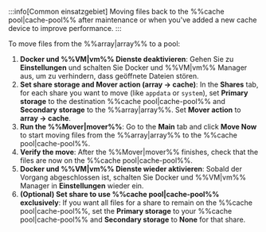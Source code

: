 :::info[Common einsatzgebiet]
Moving files back to the %%cache pool|cache-pool%% after maintenance or when you've added a new cache device to improve performance.
:::

To move files from the %%array|array%% to a pool:

1. **Docker und %%VM|vm%% Dienste deaktivieren**: Gehen Sie zu **Einstellungen** und schalten Sie Docker und %%VM|vm%% Manager aus, um zu verhindern, dass geöffnete Dateien stören.
2. **Set share storage and Mover action (array → cache)**: In the **Shares** tab, for each share you want to move (like `appdata` or `system`), set **Primary storage** to the destination %%cache pool|cache-pool%% and **Secondary storage** to the %%array|array%%. Set **Mover action** to **array → cache**.
3. **Run the %%Mover|mover%%**: Go to the **Main** tab and click **Move Now** to start moving files from the %%array|array%% to the %%cache pool|cache-pool%%.
4. **Verify the move**: After the %%Mover|mover%% finishes, check that the files are now on the %%cache pool|cache-pool%%.
5. **Docker und %%VM|vm%% Dienste wieder aktivieren**: Sobald der Vorgang abgeschlossen ist, schalten Sie Docker und %%VM|vm%% Manager in **Einstellungen** wieder ein.
6. **(Optional) Set share to use %%cache pool|cache-pool%% exclusively**: If you want all files for a share to remain on the %%cache pool|cache-pool%%, set the **Primary storage** to your %%cache pool|cache-pool%% and **Secondary storage** to **None** for that share.
